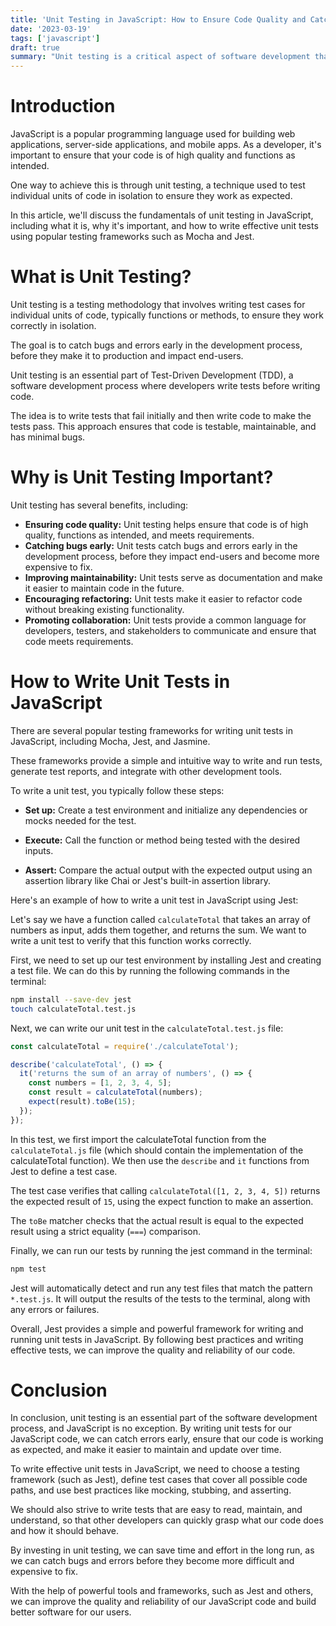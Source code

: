 ```yaml
---
title: 'Unit Testing in JavaScript: How to Ensure Code Quality and Catch Bugs Early'
date: '2023-03-19'
tags: ['javascript']
draft: true
summary: "Unit testing is a critical aspect of software development that ensures code quality, improves maintainability, and catches bugs early. In this article, we'll explore the basics of unit testing in JavaScript, including what it is, why it's important, and how to write effective unit tests using popular testing frameworks."
---
```


# Introduction

JavaScript is a popular programming language used for building web applications, server-side applications, and mobile apps. As a developer, it's important to ensure that your code is of high quality and functions as intended.

One way to achieve this is through unit testing, a technique used to test individual units of code in isolation to ensure they work as expected.

In this article, we'll discuss the fundamentals of unit testing in JavaScript, including what it is, why it's important, and how to write effective unit tests using popular testing frameworks such as Mocha and Jest.

# What is Unit Testing?

Unit testing is a testing methodology that involves writing test cases for individual units of code, typically functions or methods, to ensure they work correctly in isolation.

The goal is to catch bugs and errors early in the development process, before they make it to production and impact end-users.

Unit testing is an essential part of Test-Driven Development (TDD), a software development process where developers write tests before writing code.

The idea is to write tests that fail initially and then write code to make the tests pass. This approach ensures that code is testable, maintainable, and has minimal bugs.

# Why is Unit Testing Important?

Unit testing has several benefits, including:

- **Ensuring code quality:** Unit testing helps ensure that code is of high quality, functions as intended, and meets requirements.
- **Catching bugs early:** Unit tests catch bugs and errors early in the development process, before they impact end-users and become more expensive to fix.
- **Improving maintainability:** Unit tests serve as documentation and make it easier to maintain code in the future.
- **Encouraging refactoring:** Unit tests make it easier to refactor code without breaking existing functionality.
- **Promoting collaboration:** Unit tests provide a common language for developers, testers, and stakeholders to communicate and ensure that code meets requirements.

# How to Write Unit Tests in JavaScript

There are several popular testing frameworks for writing unit tests in JavaScript, including Mocha, Jest, and Jasmine.

These frameworks provide a simple and intuitive way to write and run tests, generate test reports, and integrate with other development tools.

To write a unit test, you typically follow these steps:

- **Set up:** Create a test environment and initialize any dependencies or mocks needed for the test.

- **Execute:** Call the function or method being tested with the desired inputs.

- **Assert:** Compare the actual output with the expected output using an assertion library like Chai or Jest's built-in assertion library.

Here's an example of how to write a unit test in JavaScript using Jest:

Let's say we have a function called `calculateTotal` that takes an array of numbers as input, adds them together, and returns the sum. We want to write a unit test to verify that this function works correctly.

First, we need to set up our test environment by installing Jest and creating a test file. We can do this by running the following commands in the terminal:

```bash
npm install --save-dev jest
touch calculateTotal.test.js
```

Next, we can write our unit test in the `calculateTotal.test.js` file:

```javascript:calculateTotal.test.js
const calculateTotal = require('./calculateTotal');

describe('calculateTotal', () => {
  it('returns the sum of an array of numbers', () => {
    const numbers = [1, 2, 3, 4, 5];
    const result = calculateTotal(numbers);
    expect(result).toBe(15);
  });
});
```

In this test, we first import the calculateTotal function from the `calculateTotal.js` file (which should contain the implementation of the calculateTotal function). We then use the `describe` and `it` functions from Jest to define a test case.

The test case verifies that calling `calculateTotal([1, 2, 3, 4, 5])` returns the expected result of `15`, using the expect function to make an assertion.

The `toBe` matcher checks that the actual result is equal to the expected result using a strict equality (`===`) comparison.

Finally, we can run our tests by running the jest command in the terminal:

```bash
npm test
```

Jest will automatically detect and run any test files that match the pattern `*.test.js`. It will output the results of the tests to the terminal, along with any errors or failures.

Overall, Jest provides a simple and powerful framework for writing and running unit tests in JavaScript. By following best practices and writing effective tests, we can improve the quality and reliability of our code.

# Conclusion

In conclusion, unit testing is an essential part of the software development process, and JavaScript is no exception. By writing unit tests for our JavaScript code, we can catch errors early, ensure that our code is working as expected, and make it easier to maintain and update over time.

To write effective unit tests in JavaScript, we need to choose a testing framework (such as Jest), define test cases that cover all possible code paths, and use best practices like mocking, stubbing, and asserting.

We should also strive to write tests that are easy to read, maintain, and understand, so that other developers can quickly grasp what our code does and how it should behave.

By investing in unit testing, we can save time and effort in the long run, as we can catch bugs and errors before they become more difficult and expensive to fix.

With the help of powerful tools and frameworks, such as Jest and others, we can improve the quality and reliability of our JavaScript code and build better software for our users.
